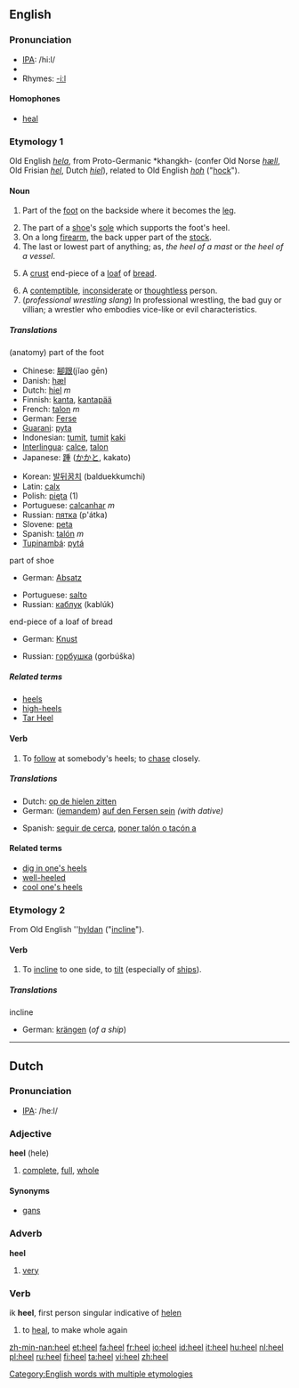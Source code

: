 ==English==
[[Category:English words with multiple etymologies]]

===Pronunciation===
*[[w:IPA|IPA]]: /hi:l/
*{{audio|en-us-heel.ogg|Audio (US)}}
*Rhymes: [[Rhymes:English:-iːl|-iːl]]

====Homophones====
*[[heal]]

===Etymology 1===
Old English ''[[hela#Old English|hela]]'', from Proto-Germanic *khangkh- (confer Old Norse ''[[hæll#Old Norse|hæll]]'', Old Frisian ''[[hel#Old Frisian|hel]]'', Dutch ''[[hiel#Dutch|hiel]]''), related to Old English ''[[hoh#Old English|hoh]]'' ("[[hock]]"). 

====Noun====
{{en-noun}}

# {{anatomy}} Part of the [[foot]] on the backside where it becomes the [[leg]].
# The part of a [[shoe]]'s [[sole]] which supports the foot's heel.
# On a long [[firearm]], the back upper part of the [[stock]].
# The last or lowest part of anything; as, ''the heel of a mast'' or ''the heel of a vessel''.
# {{US}} A [[crust]] end-piece of a [[loaf]] of [[bread]]. 
# A [[contemptible]], [[inconsiderate]] or [[thoughtless]] person.
# (''professional wrestling slang'') In professional wrestling, the bad guy or villian; a wrestler who embodies vice-like or evil characteristics.

=====Translations=====
;(anatomy) part of the foot
{{top}}
*Chinese: [[腳跟]](jĭao gēn)
*Danish: [[hæl]]
*Dutch: [[hiel]] ''m''
*Finnish: [[kanta]], [[kantapää]]
*French: [[talon]] ''m''
*German: [[Ferse]] {{f}}
*[[Guarani]]: [[pyta]]
*Indonesian: [[tumit]], [[tumit]] [[kaki]]
*[[Interlingua]]: [[calce]], [[talon]]
*Japanese: [[踵]] ([[かかと]], kakato)
{{mid}}
*Korean: [[발뒤꿈치]] (balduekkumchi)
*Latin: [[calx]] {{f}}
*Polish: [[pięta]] {{f}} (1)
*Portuguese: [[calcanhar]] ''m''
*Russian: [[пятка]] (p'átka) {{f}}
*Slovene: [[peta]] {{f}}
*Spanish: [[talón]] ''m''
*[[Tupinambá]]: [[pytá]]
{{bottom}}

;part of shoe
{{top}}
*German: [[Absatz]] {{m}}
{{mid}}
*Portuguese: [[salto]] {{m}}
*Russian: [[каблук]] (kablúk) {{m}}
{{bottom}}

;end-piece of a loaf of bread
{{top}}
*German: [[Knust]] {{m}}
{{mid}}
*Russian: [[горбушка]] (gorbúška) {{f}}
{{bottom}}

=====Related terms=====
*[[heels]]
*[[high-heels]]
*[[Tar Heel]]

====Verb====
{{en-verb}}

#To [[follow]] at somebody's heels; to [[chase]] closely.

=====Translations=====
{{top}}
*Dutch: [[op de hielen zitten]]
*German: ([[jemandem]]) [[auf den Fersen sein]] ''(with dative)''
{{mid}}
*Spanish: [[seguir de cerca]], [[poner talón o tacón a]]
{{bottom}}

====Related terms====
*[[dig in one's heels]]
*[[well-heeled]]
*[[cool one's heels]]

===Etymology 2===
From Old English ''[[hyldan#Old English|hyldan]] ("[[incline]]").
====Verb====
{{en-verb}}
#{{intransitive}} To [[incline]] to one side, to [[tilt]] (especially of [[ship]]s).
=====Translations=====
;incline
*German: [[krängen]] (''of a ship'')

----

==Dutch==

===Pronunciation===
*[[w:IPA|IPA]]: /he:l/

===Adjective===
'''heel''' (hele)

#[[complete]], [[full]], [[whole]]

====Synonyms====
*[[gans]]

===Adverb===
'''heel'''

#[[very]]

===Verb===

ik '''heel''', first person singular indicative of [[helen]]

#to [[heal]], to make whole again

[[zh-min-nan:heel]]
[[et:heel]]
[[fa:heel]]
[[fr:heel]]
[[io:heel]]
[[id:heel]]
[[it:heel]]
[[hu:heel]]
[[nl:heel]]
[[pl:heel]]
[[ru:heel]]
[[fi:heel]]
[[ta:heel]]
[[vi:heel]]
[[zh:heel]]